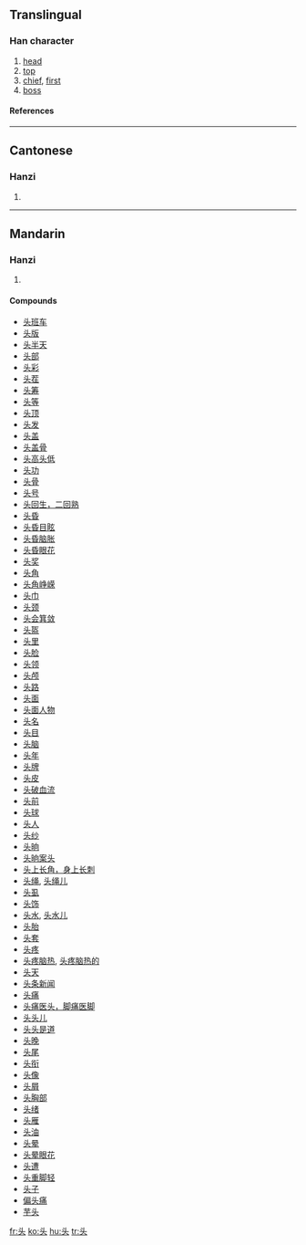 {{see|頭}}

==Translingual==
===Han character===
{{Han char|rn=37|rad=大|as=02|sn=5|four=|canj=X卜大 (XYK), 卜大 (YK)}}
# [[head]]
# [[top]]
# [[chief]], [[first]]
# [[boss]]
====References====
{{Han ref|kx=0249.111|hdz=10526.020|uh=5934|ud=22836}}
----
==Cantonese==
===Hanzi===
{{yue-hanzi|jyut=|y=tau4}}
# {{defn|Cantonese}}
----
==Mandarin==
===Hanzi===
{{cmn-hanzi|tra=頭|pin=[[tóu]] ([[tou2]])|wg=t'ou<sup>2</sup>}}
# {{defn|Mandarin}}

====Compounds====
*[[头班车]]
*[[头版]]
*[[头半天]]
*[[头部]]
*[[头彩]]
*[[头茬]]
*[[头筹]]
*[[头等]]
*[[头顶]]
*[[头发]]
*[[头盖]]
*[[头盖骨]]
*[[头高头低]]
*[[头功]]
*[[头骨]]
*[[头号]]
*[[头回生，二回熟]]
*[[头昏]]
*[[头昏目眩]]
*[[头昏脑胀]]
*[[头昏眼花]]
*[[头奖]]
*[[头角]]
*[[头角峥嵘]]
*[[头巾]]
*[[头颈]]
*[[头会箕敛]]
*[[头盔]]
*[[头里]]
*[[头脸]]
*[[头领]]
*[[头颅]]
*[[头路]]
*[[头面]]
*[[头面人物]]
*[[头名]]
*[[头目]]
*[[头脑]]
*[[头年]]
*[[头牌]]
*[[头皮]]
*[[头破血流]]
*[[头前]]
*[[头球]]
*[[头人]]
*[[头纱]]
*[[头晌]]
*[[头晌案头]]
*[[头上长角，身上长刺]]
*[[头绳]], [[头绳儿]]
*[[头虱]]
*[[头饰]]
*[[头水]], [[头水儿]]
*[[头胎]]
*[[头套]]
*[[头疼]]
*[[头疼脑热]], [[头疼脑热的]]
*[[头天]]
*[[头条新闻]]
*[[头痛]]
*[[头痛医头，脚痛医脚]]
*[[头头儿]]
*[[头头是道]]
*[[头晚]]
*[[头尾]]
*[[头衔]]
*[[头像]]
*[[头屑]]
*[[头胸部]]
*[[头绪]]
*[[头雁]]
*[[头油]]
*[[头晕]]
*[[头晕眼花]]
*[[头遭]]
*[[头重脚轻]]
*[[头子]]
*[[偏头痛]]
*[[芋头]]

[[fr:头]]
[[ko:头]]
[[hu:头]]
[[tr:头]]